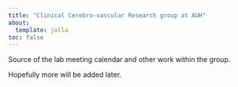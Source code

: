 ```yaml
---
title: "Clinical Cerebro-vascular Research group at AUH"
about:
  template: jolla
toc: false
---
```


Source of the lab meeting calendar and other work within the group.

Hopefully more will be added later.
